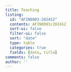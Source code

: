 ```yaml
---
title: Teaching
listing:
  id: "AFIN8003-2024S2"
  contents: AFIN8003/2024S2
  sort-ui: false
  filter-ui: false
  sort: "date"
  type: table
  categories: true
  fields: [date, title]
comments: false
author: ''
---
```



::: {#AFIN8003-2024S2}
:::